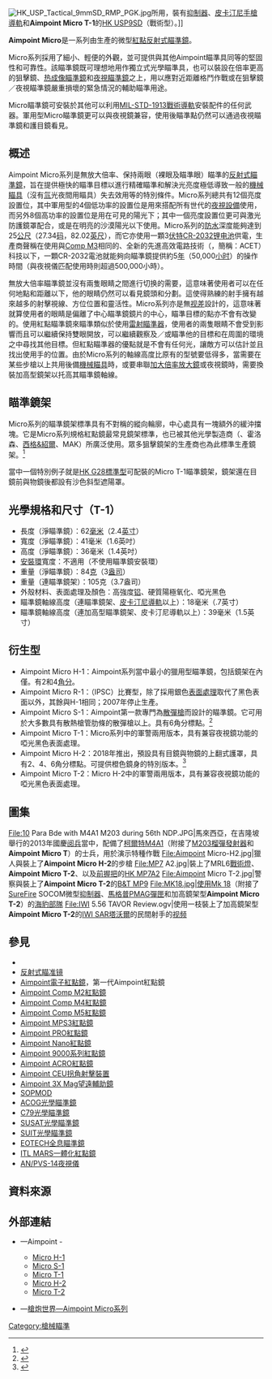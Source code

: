 {{noteTA
|G1=軍事
|G2=長度單位
|G3=Firearms
}}

[[File:HK_USP_Tactical_9mmSD_RMP_PGK.jpg|right]]所用，裝有{{Link-en|布鲁加&托梅|Brügger & Thomet}}[[抑制器|抑制器]]、[[皮卡汀尼導軌|皮卡汀尼手槍導軌]]和'''Aimpoint Micro T-1'''的[[HK_USP手槍|HK USP9SD]]（戰術型）。]]

'''Aimpoint Micro'''是一系列由{{Link-en|Aimpoint公司|Aimpoint AB}}生產的微型[[紅點鏡|紅點反射式]][[瞄準鏡|瞄準鏡]]。

Micro系列採用了細小、輕便的外觀，並可提供與其他Aimpoint瞄準具同等的堅固性和可靠性。該瞄準鏡既可理想地用作獨立式光學瞄準具，也可以裝設在倍率更高的狙擊鏡、[[热成像仪|热成像瞄準鏡]]和[[夜視鏡|夜視瞄準鏡]]之上，用以應對近距離格鬥作戰或在狙擊鏡／夜視瞄準鏡嚴重損壞的緊急情況的輔助瞄準用途。

Micro瞄準鏡可安裝於其他可以利用[[皮卡汀尼導軌|MIL-STD-1913戰術導軌]]安裝配件的任何武器。軍用型Micro瞄準鏡更可以與夜視鏡兼容，使用後瞄準點仍然可以通過夜視瞄準鏡和護目鏡看見。

== 概述 ==
Aimpoint Micro系列是無放大倍率、保持兩眼（裸眼及瞄準眼）瞄準的[[紅點鏡|反射式瞄準鏡]]，旨在提供極快的瞄準目標以進行精確瞄準和解決光亮度極低導致一般的[[機械瞄具|機械瞄具]]（沒有[[氚|氚]]光夜間用瞄具）失去效用等的特別條件。Micro系列總共有12個亮度設置位，其中軍用型的4個低功率的設置位是用來搭配所有世代的[[夜視鏡|夜視設備]]使用，而另外8個高功率的設置位是用在可見的陽光下；其中一個亮度設置位更可與激光防護鏡罩配合，或是在明亮的沙漠陽光以下使用。Micro系列的[[防水|防水]]深度能夠達到25[[米_(单位)|公尺]]（27.34[[码|码]]，82.02[[英尺|英尺]]），而它亦使用一顆3[[伏特|伏特]][[CR2032電池|CR-2032]][[锂电池|锂电池]]供電，生產商聲稱在使用與[[Aimpoint_Comp_M2紅點鏡|Comp M3]]相同的、全新的先進高效電路技術（{{Lang-en|Advanced Circuit Efficiency Technology}}，簡稱：ACET）科技以下，一顆CR-2032電池就能夠向瞄準鏡提供約5[[年|年]]（50,000[[小时|小时]]）的操作時間（與夜視儀匹配使用時則超過500,000小時）。

無放大倍率瞄準鏡並沒有兩隻眼睛之間進行切换的需要，這意味著使用者可以在任何地點和距離以下，他的眼睛仍然可以看見鏡頭和分劃。這使得熟練的射手擁有越來越多的射擊視線、方位位置和靈活性。Micro系列亦是無[[视差|视差]]設計的，這意味著就算使用者的眼睛是偏離了中心瞄準鏡鏡片的中心，瞄準目標的點亦不會有改變的。使用紅點瞄準鏡來瞄準類似於使用[[雷射瞄準器|雷射瞄準器]]，使用者的兩隻眼睛不會受到影響而且可以繼續保持雙眼開放，可以繼續觀察及／或瞄準他的目標和在周圍的環境之中尋找其他目標。但紅點瞄準器的優點就是不會有任何光，讓敵方可以估計並且找出使用手的位置。由於Micro系列的軸線高度比原有的型號要低得多，當需要在某些步槍以上共用後備[[機械瞄具|機械瞄具]]時，或要串聯[[Aimpoint_3X_Mag望遠輔助鏡|加大倍率放大鏡]]或夜視鏡時，需要換裝加高型鏡架以托高其瞄準鏡軸線。

== 瞄準鏡架 ==
Micro系列的瞄準鏡架標準具有不對稱的縱向輪廓，中心處具有一塊額外的緩沖擋塊。它是Micro系列規格紅點鏡最常見鏡架標準，也已被其他光學製造商（{{Link-en|布拉塞爾|Blaser}}、霍洛森、[[西格&紹爾|西格&紹爾]]、MAK）所廣泛使用。眾多狙擊鏡架的生產商也為此標準生產鏡架。<ref >{{Cite web |url=https://www.optics-trade.eu/en/mounts/aimpoint-micro-mounts.html |title=Aimpoint Micro mounts selection |accessdate=2020-07-25 |archive-date=2015-09-11 |archive-url=https://web.archive.org/web/20150911015705/http://www.optics-trade.eu/en/mounts/aimpoint-micro-mounts.html |dead-url=no }}</ref>  

當中一個特別例子就是[[HK_G28狙擊步槍|HK G28標準型]]可配裝的Micro T-1瞄準鏡架，鏡架還在目鏡前與物鏡後都設有沙色斜型遮陽罩。

== 光學規格和尺寸（T-1） ==
* 長度（淨瞄準鏡）：62[[毫米|毫米]]（2.4[[英寸|英寸]]）
* 寬度（淨瞄準鏡）：41毫米（1.6英吋）
* 高度（淨瞄準鏡）：36毫米（1.4英吋）
* [[瞄準鏡環|安裝環]]寬度：不適用（不使用瞄準鏡安裝環）
* 重量（淨瞄準鏡）：84[[克|克]]（3[[盎司|盎司]]） 
* 重量（連瞄準鏡架）：105克（3.7盎司）
* 外殼材料、表面處理及顏色：高強度[[铝|铝]]、硬質陽極氧化、啞光黑色
* 瞄準鏡軸線高度（連瞄準鏡架、[[皮卡汀尼導軌|皮卡汀尼導軌]]以上）：18毫米（.7英寸）                                                                                                                                                                                                    
* 瞄準鏡軸線高度（連加高型瞄準鏡架、皮卡汀尼導軌以上）：39毫米（1.5英寸）

== 衍生型 ==
* Aimpoint Micro H-1：Aimpoint系列當中最小的獵用型瞄準鏡，包括鏡架在內僅{{convert|105|g|oz|2}}。有2和4[[角分|角分]]{{Link-en|標線|Reticle|標點}}。
* Aimpoint Micro R-1：{{Link-en|實戰射擊|International Practical Shooting Confederation}}（IPSC）比賽型，除了採用銀色[[表面處理|表面處理]]取代了黑色表面以外，其餘與H-1相同；2007年停止生產。
* Aimpoint Micro S-1：Aimpoint第一款專門為[[散彈槍|散彈槍]]而設計的瞄準鏡。它可用於大多數具有散熱槍管肋條的散彈槍以上。具有6角分標點。<ref name="multiref13">{{Cite web |url=https://www.youtube.com/watch?v=ZXt7Ay404pQ |title=Micro S-1 overview |accessdate=2020-07-25 |archive-date=2020-08-19 |archive-url=https://web.archive.org/web/20200819152312/https://www.youtube.com/watch?v=ZXt7Ay404pQ |dead-url=no }}</ref>  
* Aimpoint Micro T-1：Micro系列中的軍警兩用版本，具有兼容夜視鏡功能的啞光黑色表面處理。
* Aimpoint Micro H-2：2018年推出，預設具有目鏡與物鏡的上翻式護罩，具有2、4、6角分標點。可提供橙色鏡身的特別版本。<ref name="multiref12">{{Cite web |url=https://optics-info.com/aimpoint-micro-h-2-orange/ |title=Micro H-2 Orange special edition |accessdate=2020-07-25 |archive-date=2020-07-25 |archive-url=https://web.archive.org/web/20200725165159/https://optics-info.com/aimpoint-micro-h-2-orange/ |dead-url=no }}</ref>  
* Aimpoint Micro T-2：Micro H-2中的軍警兩用版本，具有兼容夜視鏡功能的啞光黑色表面處理。

== 圖集 ==
<gallery perrow="6">
File:10 Para Bde with M4A1 M203 during 56th NDP.JPG|馬來西亞，在吉隆坡舉行的2013年國慶[[阅兵|阅兵]]當中，配備了[[M4卡賓槍|柯爾特M4A1]]（附接了[[M203榴彈發射器|M203榴彈發射器]]和'''Aimpoint Micro T'''）的{{Link-en|馬來西亞第10降落傘旅|10th Parachute Brigade (Malaysia)|第10傘兵旅}}士兵，用於演示特種作戰
File:Aimpoint Micro-H2.jpg|獵人與裝上了'''Aimpoint Micro H-2'''的步槍
File:MP7 A2.jpg|裝上了MRL6[[戰術燈|戰術燈]]、'''Aimpoint Micro T-2'''、{{Link-en|槍背帶|Sling (firearms)}}以及[[輔助握把|前握把]]的[[HK_MP7個人防衛武器|HK MP7A2]]
File:Aimpoint Micro T-2.jpg|警察與裝上了'''Aimpoint Micro T-2'''的[[B&T_MP9戰術衝鋒槍|B&T MP9]]
File:MK18.jpg|使用[[CQBR|Mk 18]]（附接了[[SureFire|SureFire]] SOCOM微型[[抑制器|抑制器]]、[[馬格普工業公司|馬格普]]PMAG[[彈匣|彈匣]]和加高鏡架型'''Aimpoint Micro T-2'''）的[[海豹部隊|海豹部隊]]
File:IWI 5.56 TAVOR Review.ogv|使用一枝裝上了加高鏡架型'''Aimpoint Micro T-2'''的[[IMI_TAR-21突擊步槍|IWI SAR塔沃爾]]的民間射手的[[视频|视频]]
</gallery>

== 參見 ==
{{div col|cols=4}}
* {{Link-en|Aimpoint公司|Aimpoint AB}}
* [[紅點鏡|反射式瞄准镜]]
* [[Aimpoint電子紅點鏡|Aimpoint電子紅點鏡]]，第一代Aimpoint紅點鏡
* [[Aimpoint_Comp_M2紅點鏡|Aimpoint Comp M2紅點鏡]]
* [[Aimpoint_Comp_M4紅點鏡|Aimpoint Comp M4紅點鏡]]
* [[Aimpoint_Comp_M5紅點鏡|Aimpoint Comp M5紅點鏡]]
* [[Aimpoint_MPS3紅點鏡|Aimpoint MPS3紅點鏡]]
* [[Aimpoint_PRO紅點鏡|Aimpoint PRO紅點鏡]]
* [[Aimpoint_Nano紅點鏡|Aimpoint Nano紅點鏡]]
* [[Aimpoint_9000系列紅點鏡|Aimpoint 9000系列紅點鏡]]
* [[Aimpoint_ACRO紅點鏡|Aimpoint ACRO紅點鏡]]
* [[Aimpoint_CEU拐角射擊裝置|Aimpoint CEU拐角射擊裝置]]
* [[Aimpoint_3X_Mag望遠輔助鏡|Aimpoint 3X Mag望遠輔助鏡]]
* [[SOPMOD|SOPMOD]]
* [[先進戰鬥光學瞄準鏡|ACOG光學瞄準鏡]]
* [[C79光學瞄準鏡|C79光學瞄準鏡]]
* [[SUSAT光學瞄準鏡|SUSAT光學瞄準鏡]]
* [[SUIT光學瞄準鏡|SUIT光學瞄準鏡]]
* [[EOTECH|EOTECH全息瞄準鏡]]
* [[ITL_MARS一體化紅點鏡|ITL MARS一體化紅點鏡]]
* [[AN/PVS-14夜視儀|AN/PVS-14夜視儀]]
{{div col end}}
<!-- == 註釋 ==
{{notelist}} -->

== 資料來源 ==
<div class="references-small">
<references />
</div>
<!-- == 參考文獻 == -->
== 外部連結 ==
* {{en icon}}—Aimpoint -
** [https://www.aimpoint.com/product/aimpoint-micro-h-1/ Micro H-1]{{Wayback|url=https://www.aimpoint.com/product/aimpoint-micro-h-1/ |date=20180202012340 }}
** [https://www.aimpoint.com/product/aimpoint-micro-s-1/ Micro S-1]{{Wayback|url=https://www.aimpoint.com/product/aimpoint-micro-s-1/ |date=20190307182559 }}
** [https://www.aimpoint.com/product/aimpoint-micro-t-1/ Micro T-1]{{Wayback|url=https://www.aimpoint.com/product/aimpoint-micro-t-1/ |date=20191019202635 }}
** [https://www.aimpoint.com/product/aimpoint-micro-h-2/ Micro H-2]{{Wayback|url=https://www.aimpoint.com/product/aimpoint-micro-h-2/ |date=20170705123303 }}
** [https://www.aimpoint.com/product/aimpoint-micro-t-2/ Micro T-2]{{Wayback|url=https://www.aimpoint.com/product/aimpoint-micro-t-2/ |date=20180605090437 }}
* {{zh-hans icon}}—[http://pewpewpew.work/sight/aimpoint/micro.htm 槍炮世界—Aimpoint Micro系列]{{Wayback|url=http://pewpewpew.work/sight/aimpoint/micro.htm |date=20190920220525 }}

[[Category:槍械瞄準|Category:槍械瞄準]]